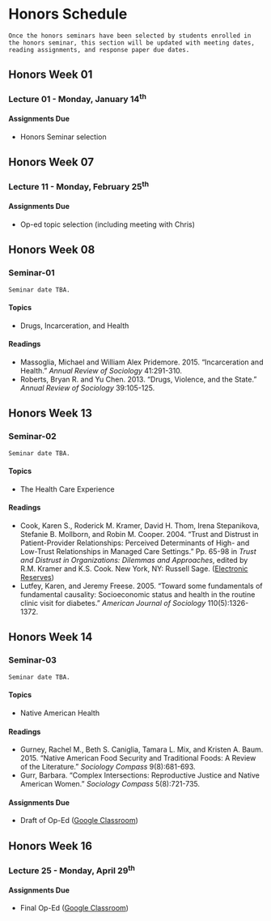 # Honors Schedule

```block
Once the honors seminars have been selected by students enrolled in the honors seminar, this section will be updated with meeting dates, reading assignments, and response paper due dates.
```

## Honors Week 01 {-}

### Lecture 01 - Monday, January 14^th^ {-}

#### Assignments Due {-}

* Honors Seminar selection

## Honors Week 07 {-}

### Lecture 11 - Monday, February 25^th^ {-}

#### Assignments Due {-}

* Op-ed topic selection (including meeting with Chris)

## Honors Week 08 {-}

### Seminar-01 {-}

```block
Seminar date TBA.
```

#### Topics {-}

* Drugs, Incarceration, and Health

#### Readings {-}

* Massoglia, Michael and William Alex Pridemore. 2015. "Incarceration
and Health." *Annual Review of Sociology* 41:291-310. 
* Roberts, Bryan R. and Yu Chen. 2013. "Drugs, Violence, and the
State." *Annual Review of Sociology* 39:105-125.

## Honors Week 13 {-}

### Seminar-02 {-}

```block
Seminar date TBA.
```

#### Topics {-}

* The Health Care Experience

#### Readings {-}

* Cook, Karen S., Roderick M. Kramer, David H. Thom, Irena Stepanikova, Stefanie B. Mollborn, and Robin M. Cooper. 2004. "Trust and Distrust in Patient-Provider Relationships: Perceived Determinants of High- and Low-Trust Relationships in Managed Care Settings." Pp. 65-98 in *Trust and Distrust in Organizations: Dilemmas and Approaches*, edited by R.M. Kramer and K.S. Cook. New York, NY: Russell Sage. (<a href="http://eres.slu.edu/eres/coursepass.aspx?cid=4443" target="_blank">Electronic Reserves</a>)
* Lutfey, Karen, and Jeremy Freese. 2005. "Toward some fundamentals of fundamental causality: Socioeconomic status and health in the routine clinic visit for diabetes." *American Journal of Sociology* 110(5):1326-1372.

## Honors Week 14 {-}

### Seminar-03 {-}

```block
Seminar date TBA.
```

#### Topics {-}

* Native American Health

#### Readings {-}

* Gurney, Rachel M., Beth S. Caniglia, Tamara L. Mix, and Kristen A. Baum. 2015. "Native American Food Security and Traditional Foods: A Review of the Literature." *Sociology Compass* 9(8):681-693.
* Gurr, Barbara. "Complex Intersections: Reproductive Justice and Native American Women." *Sociology Compass* 5(8):721-735.

#### Assignments Due {-}

* Draft of Op-Ed (<a href="https://classroom.google.com/c/Mjg0NzE5Mzc4MjNa/a/Mjg0OTgxMjUyNTZa/details" target="_blank">Google Classroom</a>)

## Honors Week 16 {-}

### Lecture 25 - Monday, April 29^th^ {-}

#### Assignments Due {-}

* Final Op-Ed (<a href="https://classroom.google.com/c/Mjg0NzE5Mzc4MjNa/a/Mjg0OTgxMjUyNjda/details" target="_blank">Google Classroom</a>)
